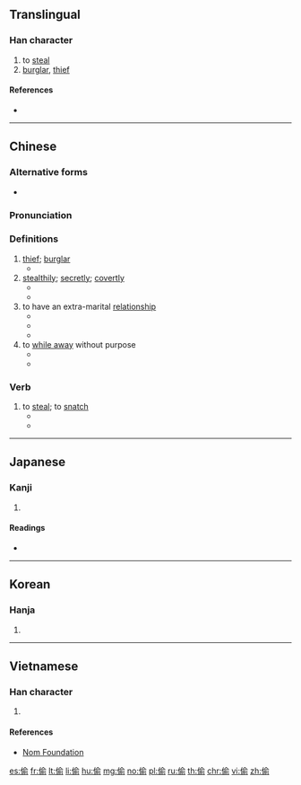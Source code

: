 {{also|偸}}
==Translingual==

===Han character===
{{Han char|rn=9|rad=人|as=09|sn=11|four=28221|canj=OOMN|ids=⿰亻俞}}

# to [[steal]]
# [[burglar]], [[thief]]

====References====
* {{Han ref|kx=0112.030|dj=0239.020|hdz=10193.020|uh=5077|ud=20599}}

----

==Chinese==
{{zh-forms}}

===Alternative forms===
* {{zh-l|偸}}

===Pronunciation===
{{zh-pron
|m=tōu
|c=tau1
|cat=v
}}

===Definitions===
{{zh-hanzi}}

# [[thief]]; [[burglar]]
#* {{zh-l|小偷|thief}}
# [[stealthily]]; [[secretly]]; [[covertly]]
#* {{zh-l|偷看|to peek, to peep}}
#* {{zh-l|偷听|to eavedrop}}
# to have an extra-marital [[relationship]]
#* {{zh-l|偷情|adultery}}
#* {{zh-l|偷腥|to have an affair}}
#* {{zh-l|偷汉/偷漢|to take a lover}}
# to [[while away]] without purpose
#* {{zh-l|偷懒/偷懶|to be lazy}}
#* {{zh-l|偷生|to live without purpose}}

===Verb===
{{zh-verb}}

# to [[steal]]; to [[snatch]]
#* {{zh-x|我們 的 錢 被 '''偷''' 了。|We had our money '''stolen'''.}}
#* {{zh-x|扒手 '''偷''' 了 她 的 皮 夹子 跑 了。|The pickpocket '''pinched''' her purse and ran away.}}

----

==Japanese==

===Kanji===
{{ja-kanji|grade=|rs=人09}}

# {{defn|lang=ja|sort=人09}}

====Readings====
* {{ja-readings|on=[[ちゅう]] (chū), [[とう]] (tō)|kun=[[ぬすむ]] (nusumu)}}

----

==Korean==

===Hanja===
{{ko-hanja|hangeul=투|rv=tu|mr=t'u}}

# {{defn|lang=ko|sort=人09}}

----

==Vietnamese==

===Han character===
{{vi-hantu|[[thầu]], [[du]], [[thâu]]|rs=人09}}

# {{defn|lang=vi|sort=人09}}

====References====
* [http://nomfoundation.org/common/nom_details.php?codepoint=5077 Nom Foundation]

[[es:偷]]
[[fr:偷]]
[[lt:偷]]
[[li:偷]]
[[hu:偷]]
[[mg:偷]]
[[no:偷]]
[[pl:偷]]
[[ru:偷]]
[[th:偷]]
[[chr:偷]]
[[vi:偷]]
[[zh:偷]]